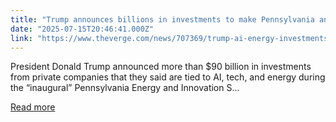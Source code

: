 ```yaml
---
title: "Trump announces billions in investments to make Pennsylvania an AI hub"
date: "2025-07-15T20:46:41.000Z"
link: "https://www.theverge.com/news/707369/trump-ai-energy-investments-pennsylvania-billions"
---
```


President Donald Trump announced more than $90 billion in investments from private companies that they said are tied to AI, tech, and energy during the “inaugural” Pennsylvania Energy and Innovation S...

[Read more](https://www.theverge.com/news/707369/trump-ai-energy-investments-pennsylvania-billions)
